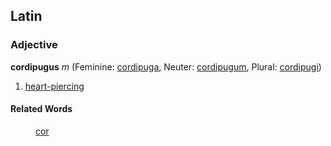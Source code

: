 ==Latin==
===Adjective===
'''cordipugus''' ''m'' (Feminine: [[cordipuga]], Neuter: [[cordipugum]], Plural: [[cordipugi]])

#[[heart-piercing]]
====Related Words====
:[[cor]]